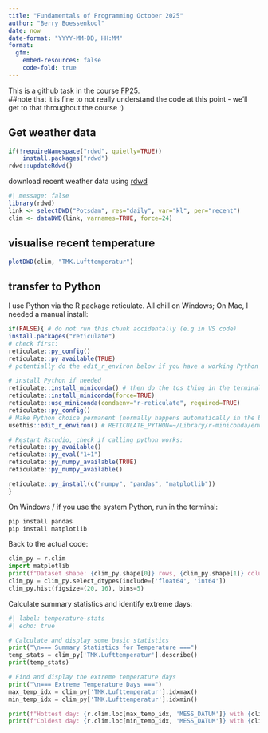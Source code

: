 ---
title: "Fundamentals of Programming October 2025"
author: "Berry Boessenkool"
date: now
date-format: "YYYY-MM-DD, HH:MM"
format:
  gfm:
    embed-resources: false
    code-fold: true
---


This is a github task in the course [FP25](https://open.hpi.de/courses/hpi-dh-fprog2025).\
##note that it is fine to not really understand the code at this point - we'll get to that throughout the course :)

## Get weather data

```{r, packages}
if(!requireNamespace("rdwd", quietly=TRUE))
	install.packages("rdwd")
rdwd::updateRdwd()
```

download recent weather data using [rdwd](https://bookdown.org/brry/rdwd/)

```{r, get_weather_data}
#| message: false
library(rdwd)
link <- selectDWD("Potsdam", res="daily", var="kl", per="recent")
clim <- dataDWD(link, varnames=TRUE, force=24)
```

## visualise recent temperature

```{r, plot_clim}
plotDWD(clim, "TMK.Lufttemperatur")
```

## transfer to Python

I use Python via the R package reticulate. All chill on Windows; On Mac, I needed a manual install:
```{r, install_python, eval=FALSE}
if(FALSE){ # do not run this chunk accidentally (e.g in VS code)
install.packages("reticulate")
# check first:
reticulate::py_config()
reticulate::py_available(TRUE)
# potentially do the edit_r_environ below if you have a working Python path

# install Python if needed
reticulate::install_miniconda() # then do the tos thing in the terminal, then:
reticulate::install_miniconda(force=TRUE)
reticulate::use_miniconda(condaenv="r-reticulate", required=TRUE)
reticulate::py_config()
# Make Python choice permanent (normally happens automatically in the background):
usethis::edit_r_environ() # RETICULATE_PYTHON=~/Library/r-miniconda/envs/r-reticulate/bin/python

# Restart Rstudio, check if calling python works:
reticulate::py_available()
reticulate::py_eval("1+1")
reticulate::py_numpy_available(TRUE)
reticulate::py_numpy_available()

reticulate::py_install(c("numpy", "pandas", "matplotlib"))
}
```
On Windows / if you use the system Python, run in the terminal:
```{bash, install_python_packages, eval=FALSE}
pip install pandas
pip install matplotlib
```

Back to the actual code:
```{python, histograms, results="hide"}
clim_py = r.clim
import matplotlib
print(f"Dataset shape: {clim_py.shape[0]} rows, {clim_py.shape[1]} columns")
clim_py = clim_py.select_dtypes(include=['float64', 'int64'])
clim_py.hist(figsize=(20, 16), bins=5)
```
Calculate summary statistics and identify extreme days:
```{python}
#| label: temperature-stats
#| echo: true

# Calculate and display some basic statistics
print("\n=== Summary Statistics for Temperature ===")
temp_stats = clim_py['TMK.Lufttemperatur'].describe()
print(temp_stats)

# Find and display the extreme temperature days
print("\n=== Extreme Temperature Days ===")
max_temp_idx = clim_py['TMK.Lufttemperatur'].idxmax()
min_temp_idx = clim_py['TMK.Lufttemperatur'].idxmin()

print(f"Hottest day: {r.clim.loc[max_temp_idx, 'MESS_DATUM']} with {clim_py.loc[max_temp_idx, 'TMK.Lufttemperatur']:.1f}°C")
print(f"Coldest day: {r.clim.loc[min_temp_idx, 'MESS_DATUM']} with {clim_py.loc[min_temp_idx, 'TMK.Lufttemperatur']:.1f}°C")
```
